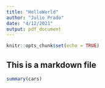 ```yaml
---
title: "HelloWorld"
author: "Julio Prado"
date: "4/12/2021"
output: pdf_document
---
```


```r
knitr::opts_chunk$set(echo = TRUE)
```

## This is a markdown file


```r
summary(cars)
```

